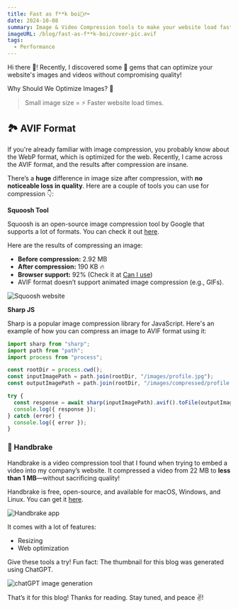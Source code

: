 ```yaml
---
title: Fast as f**k boi🏃‍♂️‍➡️
date: 2024-10-08
summary: Image & Video Compression tools to make your website load faster
imageURL: /blog/fast-as-f**k-boi/cover-pic.avif
tags:
  - Performance
---
```



Hi there 👋! Recently, I discovered some 💎 gems that can optimize your website's images and videos without compromising quality!

Why Should We Optimize Images? 🤔

> Small image size = ⚡ Faster website load times.

<H2>🏞️ AVIF Format</H2>

If you're already familiar with image compression, you probably know about the WebP format, which is optimized for the web. Recently, I came across the AVIF format, and the results after compression are insane.

There’s a **huge** difference in image size after compression, with **no noticeable loss in quality**. Here are a couple of tools you can use for compression 👇:

**Squoosh Tool**

Squoosh is an open-source image compression tool by Google that supports a lot of formats. You can check it out [here](https://squoosh.app/).

Here are the results of compressing an image:

- **Before compression:** 2.92 MB
- **After compression:** 190 KB 🔥
- **Browser support:** 92% (Check it at [Can I use](https://caniuse.com/?search=avif))
- AVIF format doesn’t support animated image compression (e.g., GIFs).

![Squoosh website](/blog/fast-as-f**k-boi/squoosh.avif)

**Sharp JS**

Sharp is a popular image compression library for JavaScript. Here's an example of how you can compress an image to AVIF format using it:

```javascript title="compress.js"
import sharp from "sharp";
import path from "path";
import process from "process";

const rootDir = process.cwd();
const inputImagePath = path.join(rootDir, "/images/profile.jpg");
const outputImagePath = path.join(rootDir, "/images/compressed/profile.avif");

try {
  const response = await sharp(inputImagePath).avif().toFile(outputImagePath);
  console.log({ response });
} catch (error) {
  console.log({ error });
}
```

### 🎥 Handbrake

Handbrake is a video compression tool that I found when trying to embed a video into my company’s website. It compressed a video from 22 MB to **less than 1 MB**—without sacrificing quality!

Handbrake is free, open-source, and available for macOS, Windows, and Linux. You can get it [here](https://handbrake.fr/).

![Handbrake app](/blog/fast-as-f**k-boi/handbrake.avif)

It comes with a lot of features:

- Resizing
- Web optimization

Give these tools a try! Fun fact: The thumbnail for this blog was generated using ChatGPT.

![chatGPT image generation](/blog/fast-as-f**k-boi/chatgpt.avif)

That’s it for this blog! Thanks for reading. Stay tuned, and peace ✌️!
